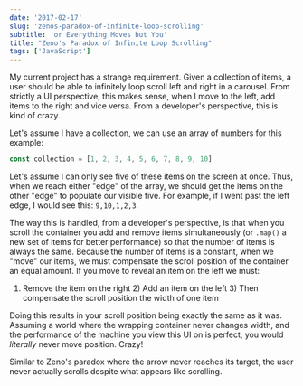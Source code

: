 ```yaml
---
date: '2017-02-17'
slug: 'zenos-paradox-of-infinite-loop-scrolling'
subtitle: 'or Everything Moves but You'
title: "Zeno's Paradox of Infinite Loop Scrolling"
tags: ['JavaScript']
---
```


My current project has a strange requirement. Given a collection of items, a user should be able to infinitely loop scroll left and right in a carousel. From strictly a UI perspective, this makes sense, when I move to the left, add items to the right and vice versa. From a developer's perspective, this is kind of crazy.

Let's assume I have a collection, we can use an array of numbers for this example:

```javascript
const collection = [1, 2, 3, 4, 5, 6, 7, 8, 9, 10]
```

Let's assume I can only see five of these items on the screen at once. Thus, when we reach either "edge" of the array, we should get the items on the other "edge" to populate our visible five. For example, if I went past the left edge, I would see this: `9,10,1,2,3`.

The way this is handled, from a developer's perspective, is that when you scroll the container you add and remove items simultaneously (or `.map()` a new set of items for better performance) so that the number of items is always the same. Because the number of items is a constant, when we "move" our items, we must compensate the scroll position of the container an equal amount. If you move to reveal an item on the left we must:

1. Remove the item on the right 2) Add an item on the left 3) Then compensate the scroll position the width of one item

Doing this results in your scroll position being exactly the same as it was. Assuming a world where the wrapping container never changes width, and the performance of the machine you view this UI on is perfect, you would _literally_ never move position. Crazy!

Similar to Zeno's paradox where the arrow never reaches its target, the user never actually scrolls despite what appears like scrolling.

